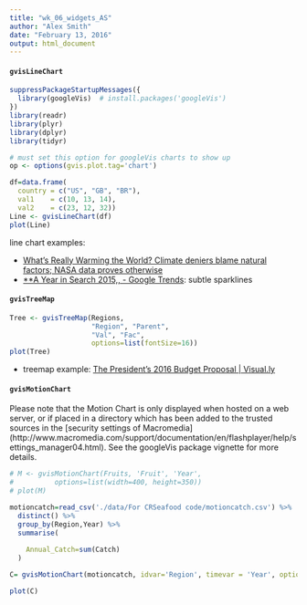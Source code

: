 ```yaml
---
title: "wk_06_widgets_AS"
author: "Alex Smith"
date: "February 13, 2016"
output: html_document
---
```

#### `gvisLineChart`

```r
suppressPackageStartupMessages({
  library(googleVis)  # install.packages('googleVis')
})
library(readr)
library(plyr)
library(dplyr)
library(tidyr)

# must set this option for googleVis charts to show up
op <- options(gvis.plot.tag='chart')

df=data.frame(
  country = c("US", "GB", "BR"), 
  val1    = c(10, 13, 14), 
  val2    = c(23, 12, 32))
Line <- gvisLineChart(df)
plot(Line)
```


line chart examples:

- [What's Really Warming the World? Climate deniers blame natural factors; NASA data proves otherwise](http://www.bloomberg.com/graphics/2015-whats-warming-the-world/)
- [**A Year in Search 2015,, - Google Trends](https://www.google.com/trends/story/2015_US): subtle sparklines


#### `gvisTreeMap`

```r
Tree <- gvisTreeMap(Regions,  
                    "Region", "Parent", 
                    "Val", "Fac", 
                    options=list(fontSize=16))
plot(Tree)
```

- treemap example: [The President's 2016 Budget Proposal | Visual.ly](http://visual.ly/presidents-2016-budget-proposal?view=true)

#### `gvisMotionChart`

Please note that the Motion Chart is only displayed when hosted on a
web server, or if placed in a directory which has been added to the 
trusted sources in the [security settings of Macromedia]
(http://www.macromedia.com/support/documentation/en/flashplayer/help/settings_manager04.html). 
See the googleVis package vignette for more details. 

```r
# M <- gvisMotionChart(Fruits, 'Fruit', 'Year',
#          options=list(width=400, height=350))
# plot(M)
```

```r

motioncatch=read_csv('./data/For CRSeafood code/motioncatch.csv') %>%
  distinct() %>%
  group_by(Region,Year) %>%
  summarise(
    
    Annual_Catch=sum(Catch)
  )

```

```r

C= gvisMotionChart(motioncatch, idvar='Region', timevar = 'Year', options=list(width=500,    height=450), sizevar = 'Annual_Catch', colorvar = 'Region')

plot(C)

```

